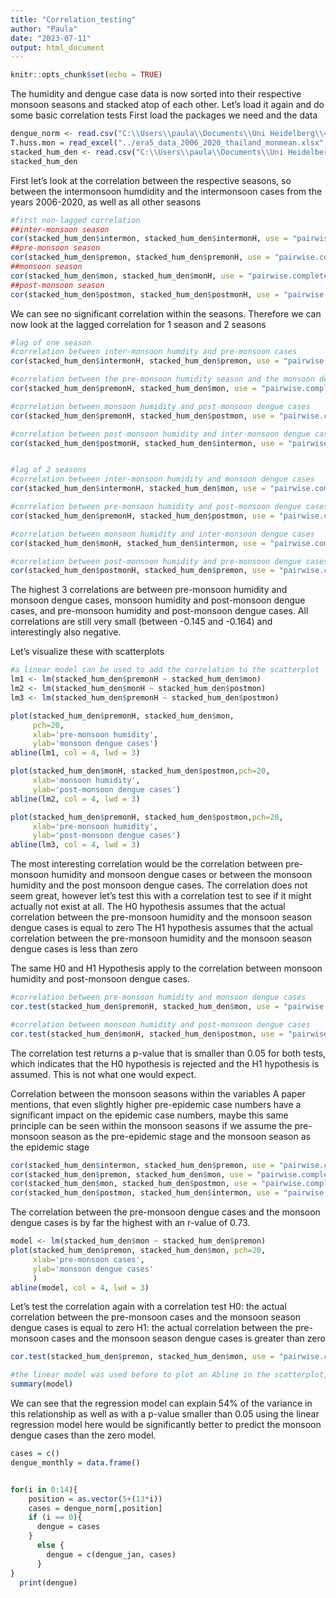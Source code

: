 ```yaml
---
title: "Correlation_testing"
author: "Paula"
date: "2023-07-11"
output: html_document
---
```


```r
knitr::opts_chunk$set(echo = TRUE)
```

The humidity and dengue case data is now sorted into their respective monsoon seasons and stacked atop of each other. Let's load it again and do some basic correlation tests 
First load the packages we need and the data 
```r
dengue_norm <- read.csv("C:\\Users\\paula\\Documents\\Uni Heidelberg\\4. Semester\\Bioinformatik\\github\\topic04_team01\\dengue_data\\dengue_norm.csv")
T.huss.mon = read_excel("../era5_data_2006_2020_thailand_monmean.xlsx", sheet="era5_huss_2006_2020_thailand_mo")
stacked_hum_den <- read.csv("C:\\Users\\paula\\Documents\\Uni Heidelberg\\4. Semester\\Bioinformatik\\github\\topic04_team01\\Correlation_hypothesis\\mon_dengue_hum.csv")
stacked_hum_den
```
First let's look at the correlation between the respective seasons, so between the intermonsoon humdidity and the intermonsoon cases from the years 2006-2020, as well as all other seasons 
```r
#first non-lagged correlation 
##inter-monsoon season
cor(stacked_hum_den$intermon, stacked_hum_den$intermonH, use = "pairwise.complete.obs")
##pre-monsoon season
cor(stacked_hum_den$premon, stacked_hum_den$premonH, use = "pairwise.complete.obs")
##monsoon season 
cor(stacked_hum_den$mon, stacked_hum_den$monH, use = "pairwise.complete.obs")
##post-monsoon season
cor(stacked_hum_den$postmon, stacked_hum_den$postmonH, use = "pairwise.complete.obs")
```
We can see no significant correlation within the seasons.
Therefore we can now look at the lagged correlation for 1 season and 2 seasons 

```r
#lag of one season
#correlation between inter-monsoon humdity and pre-monsoon cases 
cor(stacked_hum_den$intermonH, stacked_hum_den$premon, use = "pairwise.complete.obs" )

#correlation between the pre-monsoon humidity season and the monsoon dengue cases 
cor(stacked_hum_den$premonH, stacked_hum_den$mon, use = "pairwise.complete.obs")

#correlation between monsoon humidity and post-monsoon dengue cases
cor(stacked_hum_den$premonH, stacked_hum_den$postmon, use = "pairwise.complete.obs")

#correlation between post-monsoon humidity and inter-monsoon dengue cases 
cor(stacked_hum_den$postmonH, stacked_hum_den$intermon, use = "pairwise.complete.obs")


#lag of 2 seasons 
#correlation between inter-monsoon humidity and monsoon dengue cases 
cor(stacked_hum_den$intermonH, stacked_hum_den$mon, use = "pairwise.complete.obs")

#correlation between pre-monsoon humidity and post-monsoon dengue cases 
cor(stacked_hum_den$premonH, stacked_hum_den$postmon, use = "pairwise.complete.obs")

#correlation between monsoon humidity and inter-monsoon dengue cases 
cor(stacked_hum_den$monH, stacked_hum_den$intermon, use = "pairwise.complete.obs")

#correlation between post-monsoon humidity and pre-monsoon dengue cases 
cor(stacked_hum_den$postmonH, stacked_hum_den$premon, use = "pairwise.complete.obs")
```

The highest 3 correlations are between pre-monsoon humidity and monsoon dengue cases, monsoon humidity and post-monsoon dengue cases, and pre-monsoon humidity and post-monsoon dengue cases. 
All correlations are still very small (between -0.145 and -0.164) and interestingly also negative. 

Let's visualize these with scatterplots 
```r
#a linear model can be used to add the correlation to the scatterplot 
lm1 <- lm(stacked_hum_den$premonH ~ stacked_hum_den$mon)
lm2 <- lm(stacked_hum_den$monH ~ stacked_hum_den$postmon)
lm3 <- lm(stacked_hum_den$premonH ~ stacked_hum_den$postmon)

plot(stacked_hum_den$premonH, stacked_hum_den$mon,
     pch=20,
     xlab='pre-monsoon humidity',
     ylab='monsoon dengue cases')
abline(lm1, col = 4, lwd = 3)

plot(stacked_hum_den$monH, stacked_hum_den$postmon,pch=20,
     xlab='monsoon humidity',
     ylab='post-monsoon dengue cases')
abline(lm2, col = 4, lwd = 3)

plot(stacked_hum_den$premonH, stacked_hum_den$postmon,pch=20,
     xlab='pre-monsoon humidity',
     ylab='post-monsoon dengue cases')
abline(lm3, col = 4, lwd = 3)
```

The most interesting correlation would be the correlation between pre-monsoon humidity and monsoon dengue cases or between the monsoon humidity and the post monsoon dengue cases.
The correlation does not seem great, however let's test this with a correlation test to see if it might actually not exist at all.
The H0 hypothesis assumes that the actual correlation between the pre-monsoon humidity and the monsoon season dengue cases is equal to zero 
The H1 hypothesis assumes that the actual correlation between the pre-monsoon humidity and the monsoon season dengue cases is less than zero

The same H0 and H1 Hypothesis apply to the correlation between monsoon humidity and post-monsoon dengue cases.
```r
#correlation between pre-monsoon humidity and monsoon dengue cases 
cor.test(stacked_hum_den$premonH, stacked_hum_den$mon, use = "pairwise.complete.obs", method = "pearson", alternative = "less")

#correlation between monsoon humidity and post-monsoon dengue cases
cor.test(stacked_hum_den$monH, stacked_hum_den$postmon, use = "pairwise.complete.obs", method = "pearson", alternative = "less")
```

The correlation test returns a p-value that is smaller than 0.05 for both tests, which indicates that the H0 hypothesis is rejected and the H1 hypothesis is assumed. This is not what one would expect.

Correlation between the monsoon seasons within the variables 
A paper mentions, that even slightly higher pre-epidemic case numbers have a significant impact on the epidemic case numbers, maybe this same principle can be seen within the monsoon seasons if we assume the pre-monsoon season as the pre-epidemic stage and the monsoon season as the epidemic stage 
```r
cor(stacked_hum_den$intermon, stacked_hum_den$premon, use = "pairwise.complete.obs")
cor(stacked_hum_den$premon, stacked_hum_den$mon, use = "pairwise.complete.obs" )
cor(stacked_hum_den$mon, stacked_hum_den$postmon, use = "pairwise.complete.obs")
cor(stacked_hum_den$postmon, stacked_hum_den$intermon, use = "pairwise.complete.obs")
```
The correlation between the pre-monsoon dengue cases and the monsoon dengue cases is by far the highest with an r-value of 0.73. 
```r
model <- lm(stacked_hum_den$mon ~ stacked_hum_den$premon)
plot(stacked_hum_den$premon, stacked_hum_den$mon, pch=20,
     xlab='pre-monsoon cases',
     ylab='monsoon dengue cases'
     )
abline(model, col = 4, lwd = 3)
```

Let's test the correlation again with a correlation test 
H0: the actual correlation between the pre-monsoon cases and the monsoon season dengue cases is equal to zero 
H1: the actual correlation between the pre-monsoon cases and the monsoon season dengue cases is greater than zero 
```r
cor.test(stacked_hum_den$premon, stacked_hum_den$mon, use = "pairwise.complete.obs", method = "pearson", alternative = "greater")
```

```r
#the linear model was used before to plot an Abline in the scatterplot, we just need to summerize it
summary(model)
```
We can see that the regression model can explain 54% of the variance in this relationship as well as with a p-value smaller than 0.05 using the linear regression model here would be significantly better to predict the monsoon dengue cases than the zero model. 

```r
cases = c()
dengue_monthly = data.frame()


for(i in 0:14){
    position = as.vector(5+(13*i))
    cases = dengue_norm[,position]
    if (i == 0){
      dengue = cases
    }
      else {
        dengue = c(dengue_jan, cases)
      }
}  
  print(dengue)
```

